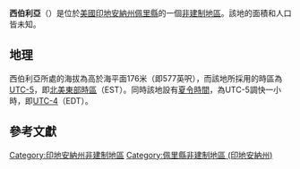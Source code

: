 {{noteTA
|G1=USState
|G2=地名
|G3=Unit
}}
{{Infobox settlement
|official_name            = 西伯利亞
|native_name = Siberia
|settlement_type          = [[非建制地區|非建制地區]]
|image_skyline            = 
|imagesize                = 
|pushpin_map              = USA Indiana
|pushpin_label            = 西伯利亞
|pushpin_label_position   = top
|pushpin_map_caption      = 西伯利亞在印地安納州的位置
|subdivision_type         = [[世界政區索引|國家]]
|subdivision_type1        = [[美国州份|州份]]
|subdivision_type2        = [[印地安納州行政区划|縣]]
|subdivision_name         = [[美国|美国]]
|subdivision_name1        = [[印地安納州|印地安納州]]
|subdivision_name2        = [[佩里縣_(印地安納州)|佩里縣]]
|elevation_ft             = 577
|elevation_m              = 176
|area_total_km2           = 
|area_total_sq_mi         = 
|area_land_km2            = 
|area_land_sq_mi          = 
|area_water_km2           = 
|area_water_sq_mi         = 
|population_as_of         = 2010
|population_footnotes     = 
|population_total         = 
|population_metro         = 
|population_density_km2   = auto
|population_density_sq_mi = auto
|timezone                 = [[北美东部时区|北美东部时区]]
|utc_offset               = -5
|coordinates              = {{coord|38|14|17|N|86|44|01|W|display=inline,title}}
| coor_pinpoint           = 
| coordinates_footnotes   = 
|timezone_DST             = EDT
|utc_offset_DST           = -4
|postal_code_type         = [[美國郵區編號|郵區編號]]
|postal_code              = 47515
|area_code                = {{link-en|电话区号812|Area code 812|812}}
|blank_name = [[地名信息系统|GNIS ID]]
|blank_info = 451460<ref name="GNIS">{{cite gnis|451460|Siberia}}</ref>
}}
'''西伯利亞'''（{{lang-en|Siberia}}）是位於[[美國|美國]][[印地安納州|印地安納州]][[佩里縣_(印地安納州)|佩里縣]]的一個[[非建制地區|非建制地區]]。該地的面積和人口皆未知。

== 地理 ==
西伯利亞所處的海拔為高於海平面176米（即577英呎），而該地所採用的時區為[[UTC-5|UTC-5]]，即[[北美東部時區|北美東部時區]]（EST）。同時該地設有[[夏令時間|夏令時間]]，為UTC-5調快一小時，即[[UTC-4|UTC-4]]（EDT）。

== 參考文獻 ==
{{reflist}}

{{佩里縣 (印地安納州)}}

{{DEFAULTSORT:Siberia}}
[[Category:印地安納州非建制地區|Category:印地安納州非建制地區]]
[[Category:佩里縣非建制地區_(印地安納州)|Category:佩里縣非建制地區 (印地安納州)]]

{{Indiana-geo-stub}}

<nowiki></nowiki>